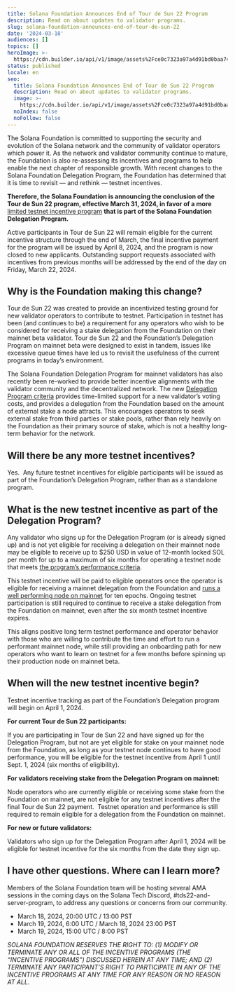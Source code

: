 ```yaml
---
title: Solana Foundation Announces End of Tour de Sun 22 Program
description: Read on about updates to validator programs.
slug: solana-foundation-announces-end-of-tour-de-sun-22
date: '2024-03-18'
audiences: []
topics: []
heroImage: >-
  https://cdn.builder.io/api/v1/image/assets%2Fce0c7323a97a4d91bd0baa7490ec9139%2F1874ed15459645e7b8f3afb21a38041f
status: published
locale: en
seo:
  title: Solana Foundation Announces End of Tour de Sun 22 Program
  description: Read on about updates to validator programs.
  image: >-
    https://cdn.builder.io/api/v1/image/assets%2Fce0c7323a97a4d91bd0baa7490ec9139%2F1874ed15459645e7b8f3afb21a38041f
  noIndex: false
  noFollow: false
---
```


The Solana Foundation is committed to supporting the security and evolution of the Solana network and the community of validator operators which power it. As the network and validator community continue to mature, the Foundation is also re-assessing its incentives and programs to help enable the next chapter of responsible growth. With recent changes to the Solana Foundation Delegation Program, the Foundation has determined that it is time to revisit — and rethink — testnet incentives.

**Therefore, the Solana Foundation is announcing the conclusion of the Tour de Sun 22 program, effective March 31, 2024, in favor of a more** [limited testnet incentive program](https://solana.org/delegation-program) **that is part of the Solana Foundation Delegation Program.**

Active participants in Tour de Sun 22 will remain eligible for the current incentive structure through the end of March, the final incentive payment for the program will be issued by April 8, 2024, and the program is now closed to new applicants. Outstanding support requests associated with incentives from previous months will be addressed by the end of the day on Friday, March 22, 2024.

## Why is the Foundation making this change?

Tour de Sun 22 was created to provide an incentivized testing ground for new validator operators to contribute to testnet. Participation in testnet has been (and continues to be) a requirement for any operators who wish to be considered for receiving a stake delegation from the Foundation on their mainnet beta validator. Tour de Sun 22 and the Foundation’s Delegation Program on mainnet beta were designed to exist in tandem, issues like excessive queue times have led us to revisit the usefulness of the current programs in today’s environment.

The Solana Foundation Delegation Program for mainnet validators has also recently been re-worked to provide better incentive alignments with the validator community and the decentralized network. The new [Delegation Program criteria](https://solana.org/delegation-criteria) provides time-limited support for a new validator’s voting costs, and provides a delegation from the Foundation based on the amount of external stake a node attracts. This encourages operators to seek external stake from third parties or stake pools, rather than rely heavily on the Foundation as their primary source of stake, which is not a healthy long-term behavior for the network.

## Will there be any more testnet incentives?

Yes.  Any future testnet incentives for eligible participants will be issued as part of the Foundation’s Delegation Program, rather than as a standalone program.

## What is the new testnet incentive as part of the Delegation Program?

Any validator who signs up for the Delegation Program (or is already signed up) and is not yet eligible for receiving a delegation on their mainnet node may be eligible to receive up to $250 USD in value of 12-month locked SOL per month for up to a maximum of six months for operating a testnet node that meets [the program’s performance criteria](https://solana.org/delegation-criteria#testnet-baseline-criteria).

This testnet incentive will be paid to eligible operators once the operator is eligible for receiving a mainnet delegation from the Foundation and [runs a well performing node on mainnet](https://solana.org/delegation-criteria#mainnet-residual-criteria) for ten epochs. Ongoing testnet participation is still required to continue to receive a stake delegation from the Foundation on mainnet, even after the six month testnet incentive expires.

This aligns positive long term testnet performance and operator behavior with those who are willing to contribute the time and effort to run a performant mainnet node, while still providing an onboarding path for new operators who want to learn on testnet for a few months before spinning up their production node on mainnet beta.

## When will the new testnet incentive begin?

Testnet incentive tracking as part of the Foundation’s Delegation program will begin on April 1, 2024.

**For current Tour de Sun 22 participants:**

If you are participating in Tour de Sun 22 and have signed up for the Delegation Program, but not are yet eligible for stake on your mainnet node from the Foundation, as long as your testnet node continues to have good performance, you will be eligible for the testnet incentive from April 1 until Sept. 1, 2024 (six months of eligibility).

**For validators receiving stake from the Delegation Program on mainnet:**

Node operators who are currently eligible or receiving some stake from the Foundation on mainnet, are not eligible for any testnet incentives after the final Tour de Sun 22 payment.  Testnet operation and performance is still required to remain eligible for a delegation from the Foundation on mainnet.

**For new or future validators:**

Validators who sign up for the Delegation Program after April 1, 2024 will be eligible for testnet incentive for the six months from the date they sign up.

## I have other questions. Where can I learn more?

Members of the Solana Foundation team will be hosting several AMA sessions in the coming days on the Solana Tech Discord, #tds22-and-server-program, to address any questions or concerns from our community.

-   March 18, 2024, 20:00 UTC / 13:00 PST
-   March 19, 2024, 6:00 UTC / March 18, 2024 23:00 PST
-   March 19, 2024, 15:00 UTC / 8:00 PST

_SOLANA FOUNDATION RESERVES THE RIGHT TO: (1) MODIFY OR TERMINATE ANY OR ALL OF THE INCENTIVE PROGRAMS (THE “INCENTIVE PROGRAMS”) DISCUSSED HEREIN AT ANY TIME; AND (2) TERMINATE ANY PARTICIPANT’S RIGHT TO PARTICIPATE IN ANY OF THE INCENTIVE PROGRAMS AT ANY TIME FOR ANY REASON OR NO REASON AT ALL._
